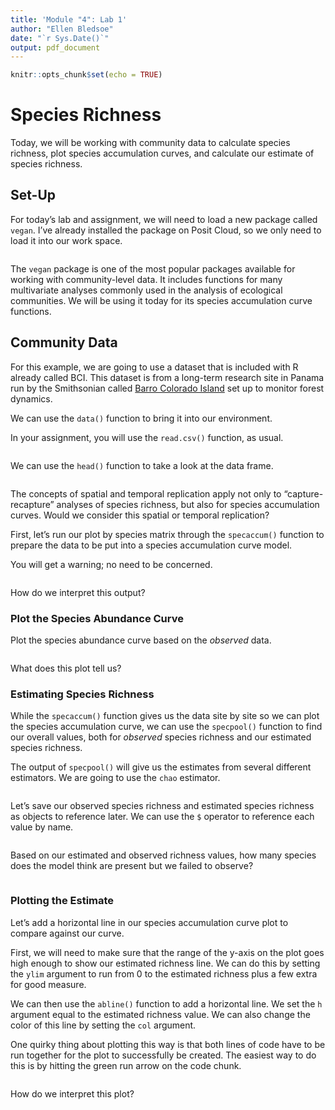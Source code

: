 ```yaml
---
title: 'Module "4": Lab 1'
author: "Ellen Bledsoe"
date: "`r Sys.Date()`"
output: pdf_document
---
```


```r
knitr::opts_chunk$set(echo = TRUE)
```

# Species Richness

Today, we will be working with community data to calculate species richness, plot species accumulation curves, and calculate our estimate of species richness.

## Set-Up

For today's lab and assignment, we will need to load a new package called `vegan`. I've already installed the package on Posit Cloud, so we only need to load it into our work space.

```r

```

The `vegan` package is one of the most popular packages available for working with community-level data. It includes functions for many multivariate analyses commonly used in the analysis of ecological communities. We will be using it today for its species accumulation curve functions.

## Community Data

For this example, we are going to use a dataset that is included with R already called BCI. This dataset is from a long-term research site in Panama run by the Smithsonian called [Barro Colorado Island](https://forestgeo.si.edu/sites/neotropics/barro-colorado-island) set up to monitor forest dynamics.

We can use the `data()` function to bring it into our environment.

In your assignment, you will use the `read.csv()` function, as usual.

```r

```

We can use the `head()` function to take a look at the data frame.
```r

```

The concepts of spatial and temporal replication apply not only to "capture-recapture" analyses of species richness, but also for species accumulation curves. Would we consider this spatial or temporal replication?

First, let's run our plot by species matrix through the `specaccum()` function to prepare the data to be put into a species accumulation curve model.

You will get a warning; no need to be concerned.

```r

```
How do we interpret this output?

### Plot the Species Abundance Curve

Plot the species abundance curve based on the *observed* data.

```r

```

What does this plot tell us?

### Estimating Species Richness

While the `specaccum()` function gives us the data site by site so we can plot the species accumulation curve, we can use the `specpool()` function to find our overall values, both for *observed* species richness and our estimated species richness.

The output of `specpool()` will give us the estimates from several different estimators. We are going to use the `chao` estimator.

```r

```
Let's save our observed species richness and estimated species richness as objects to reference later. We can use the `$` operator to reference each value by name.

```r

```

Based on our estimated and observed richness values, how many species does the model think are present but we failed to observe?

```r

```

### Plotting the Estimate

Let's add a horizontal line in our species accumulation curve plot to compare against our curve.

First, we will need to make sure that the range of the y-axis on the plot goes high enough to show our estimated richness line. We can do this by setting the `ylim` argument to run from 0 to the estimated richness plus a few extra for good measure.

We can then use the `abline()` function to add a horizontal line. We set the `h` argument equal to the estimated richness value. We can also change the color of this line by setting the `col` argument.

One quirky thing about plotting this way is that both lines of code have to be run together for the plot to successfully be created. The easiest way to do this is by hitting the green run arrow on the code chunk.

```r

```

How do we interpret this plot?